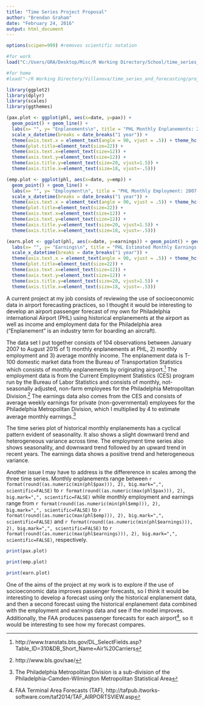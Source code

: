 ```yaml
---
title: "Time Series Project Proposal"
author: "Brendan Graham"
date: "February 24, 2016"
output: html_document
---
```


```r

options(scipen=999) #removes scientific notation

#for work
load("C:/Users/GRA/Desktop/Misc/R Working Directory/School/time_series_and_forecasting/project/phl/data/phl.rda")

#for home
#load("~/R Working Directory/Villanova/time_series_and_forecasting/project/phl/data/phl.rda")

library(ggplot2)
library(dplyr)
library(scales)
library(ggthemes)

(pax.plot <- ggplot(phl, aes(x=date, y=pax)) + 
  geom_point() + geom_line() + 
  labs(x= "", y= "Enplanements\n", title = "PHL Monthly Enplanements: 2007-2015\n") + 
  scale_x_datetime(breaks = date_breaks("1 year")) + 
  theme(axis.text.x = element_text(angle = 90, vjust = .5)) + theme_hc()  +
  theme(plot.title=element_text(size=22)) +
  theme(axis.text.x=element_text(size=12)) +
  theme(axis.text.y=element_text(size=12)) +
  theme(axis.title.y=element_text(size=20, vjust=1.5)) +
  theme(axis.title.x=element_text(size=18, vjust=-.5)))

(emp.plot <- ggplot(phl, aes(x=date, y=emp)) + 
  geom_point() + geom_line() + 
  labs(x= "", y= "Employment\n", title = "PHL Monthly Employment: 2007-2015\n") + 
  scale_x_datetime(breaks = date_breaks("1 year")) + 
  theme(axis.text.x = element_text(angle = 90, vjust = .5)) + theme_hc()  +
  theme(plot.title=element_text(size=22)) +
  theme(axis.text.x=element_text(size=12)) +
  theme(axis.text.y=element_text(size=12)) +
  theme(axis.title.y=element_text(size=20, vjust=1.5)) +
  theme(axis.title.x=element_text(size=18, vjust=-.5)))

(earn.plot <- ggplot(phl, aes(x=date, y=earnings)) + geom_point() + geom_line() + 
  labs(x= "", y= "Earnings\n", title = "PHL Estimated Monthly Earnings: 2007-2015\n") + 
  scale_x_datetime(breaks = date_breaks("1 year")) + 
  theme(axis.text.x = element_text(angle = 90, vjust = .5)) + theme_hc()  +
  theme(plot.title=element_text(size=22)) +
  theme(axis.text.x=element_text(size=12)) +
  theme(axis.text.y=element_text(size=12)) +
  theme(axis.title.y=element_text(size=20, vjust=1.5)) +
  theme(axis.title.x=element_text(size=18, vjust=-.5)))

```


A current project at my job consists of reviewing the use of socioeconomic data in airport forecasting practices, so I thought it would be interesting to develop an airport passenger forecast of my own for Philadelphia international Airport (PHL) using historical enplanements at the airport as well as income and employment data for the Philadelphia area ("Enplanement" is an industry term for boarding an aircraft). 


The data set I put together consists of 104 observations between January 2007 to August 2015 of 1) monthly enplanements at PHL, 2) monthly employment and 3) average monthly income. The enplanement data is T-100 domestic market data from the Bureau of Transportation Statistics which consists of monthly enplanements by originating airport.^[http://www.transtats.bts.gov/DL_SelectFields.asp?Table_ID=310&DB_Short_Name=Air%20Carriers] The employment data is from the Current Employment Statistics (CES) program run by the Bureau of Labor Statistics and consists of monthly, not-seasonally adjusted, non-farm employees for the Philadelphia Metropolitan Division.^[http://www.bls.gov/sae/] The earnings data also comes from the CES and consists of average weekly earnings for private (non-governmental) employees for the Philadelphia Metropolitan Division, which I multiplied by 4 to estimate average monthly earnings.^[The Philadelphia Metropolitan Division is a sub-division of the Philadelphia-Camden-Wilmington Metropolitan Statistical Area]

The time series plot of historical monthly enplanements has a cyclical pattern evident of seasonality. It also shows a slight downward trend and heterogeneous variance across time. The employment time series also shows seasonality, and downward trend followed by an upward trend in recent years. The earnings data shows a positive trend and heterogeneous variance. 


Another issue I may have to address is the differerence in scales among the three time series. Monthly enplanements range between `r format(round((as.numeric(min(phl$pax))), 2), big.mark=",", scientific=FALSE)` to `r format(round((as.numeric(max(phl$pax))), 2), big.mark=",", scientific=FALSE)` while monthly employment and earnings range from `r format(round((as.numeric(min(phl$emp))), 2), big.mark=",", scientific=FALSE)` to `r format(round((as.numeric(max(phl$emp))), 2), big.mark=",", scientific=FALSE)` and `r format(round((as.numeric(min(phl$earnings))), 2), big.mark=",", scientific=FALSE)` to `r format(round((as.numeric(max(phl$earnings))), 2), big.mark=",", scientific=FALSE)`, respectively.



```r

print(pax.plot)

```



```r

print(emp.plot)

```



```r

print(earn.plot)

```


One of the aims of the project at my work is to explore if the use of socioeconomic data improves passenger forecasts, so I think it would be interesting to develop a forecast using only the historical enplanement data,  and then a second forecast using the historical enplanement data combined with the employment and earnings data and see if the model improves. Additionally, the FAA produces passenger forecasts for each airport^[FAA Terminal Area Forecasts (TAF), http://tafpub.itworks-software.com/taf2014/TAF_AIRPORTSVIEW.asp], so it would be interesting to see how my forecast compares.
